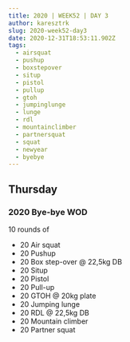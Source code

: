 ```yaml
---
title: 2020 | WEEK52 | DAY 3
author: karesztrk
slug: 2020-week52-day3
date: 2020-12-31T18:53:11.902Z
tags:
  - airsquat
  - pushup
  - boxstepover
  - situp
  - pistol
  - pullup
  - gtoh
  - jumpinglunge
  - lunge
  - rdl
  - mountainclimber
  - partnersquat
  - squat
  - newyear
  - byebye
---
```


## Thursday

### 2020 Bye-bye WOD

10 rounds of

- 20 Air squat
- 20 Pushup
- 20 Box step-over @ 22,5kg DB
- 20 Situp
- 20 Pistol
- 20 Pull-up
- 20 GTOH @ 20kg plate
- 20 Jumping lunge
- 20 RDL @ 22,5kg DB
- 20 Mountain climber
- 20 Partner squat
